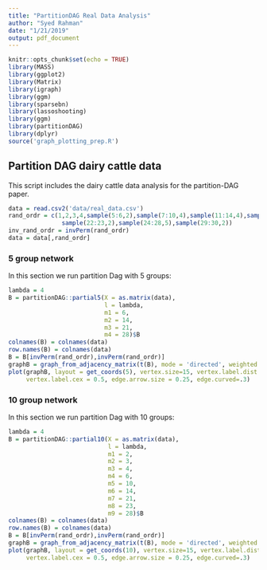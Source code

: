 ```yaml
---
title: "PartitionDAG Real Data Analysis"
author: "Syed Rahman"
date: "1/21/2019"
output: pdf_document
---
```


```r
knitr::opts_chunk$set(echo = TRUE)
library(MASS)
library(ggplot2)
library(Matrix)
library(igraph)
library(ggm)
library(sparsebn)
library(lassoshooting)
library(ggm)
library(partitionDAG)
library(dplyr)
source('graph_plotting_prep.R')
```

## Partition DAG dairy cattle data

This script includes the dairy cattle data analysis for the partition-DAG paper. 

```r
data = read.csv2('data/real_data.csv')
rand_ordr = c(1,2,3,4,sample(5:6,2),sample(7:10,4),sample(11:14,4),sample(15:21,7),
               sample(22:23,2),sample(24:28,5),sample(29:30,2))
inv_rand_ordr = invPerm(rand_ordr)
data = data[,rand_ordr]
```

### 5 group network

In this section we run partition Dag with 5 groups:

```r
lambda = 4
B = partitionDAG::partial5(X = as.matrix(data),
                           l = lambda, 
                           m1 = 6, 
                           m2 = 14, 
                           m3 = 21, 
                           m4 = 28)$B
colnames(B) = colnames(data)
row.names(B) = colnames(data)
B = B[invPerm(rand_ordr),invPerm(rand_ordr)]
graphB = graph_from_adjacency_matrix(t(B), mode = 'directed', weighted = TRUE, diag = FALSE)
plot(graphB, layout = get_coords(5), vertex.size=15, vertex.label.dist = .1, vertex.color = 'SkyBlue2',
     vertex.label.cex = 0.5, edge.arrow.size = 0.25, edge.curved=.3)


```

### 10 group network

In this section we run partition Dag with 10 groups:

```r
lambda = 4
B = partitionDAG::partial10(X = as.matrix(data),
                            l = lambda, 
                            m1 = 2, 
                            m2 = 3, 
                            m3 = 4, 
                            m4 = 6, 
                            m5 = 10,
                            m6 = 14, 
                            m7 = 21, 
                            m8 = 23, 
                            m9 = 28)$B
colnames(B) = colnames(data)
row.names(B) = colnames(data)
B = B[invPerm(rand_ordr),invPerm(rand_ordr)]
graphB = graph_from_adjacency_matrix(t(B), mode = 'directed', weighted = TRUE, diag = FALSE)
plot(graphB, layout = get_coords(10), vertex.size=15, vertex.label.dist = .1, vertex.color = 'SkyBlue2',
     vertex.label.cex = 0.5, edge.arrow.size = 0.25, edge.curved=.3)
```

